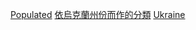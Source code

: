 {{commonscat|Populated places in Ukraine by region}}
{{Container category}}

[[Category:烏克蘭各州地理|Populated]]
[[Category:依烏克蘭州份而作的分類|]]
[[Category:各国一级行政区定居点|Ukraine]]